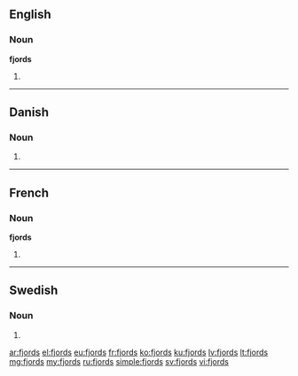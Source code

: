 ==English==

===Noun===
'''fjords'''

# {{plural of|fjord}}

----

==Danish==

===Noun===
{{head|da|noun form|g=c}}

# {{form of|genitive singular indefinite|fjord|lang=da}}

----

==French==

===Noun===
'''fjords''' {{m}}

# {{plural of|fjord|lang=fr}}

----

==Swedish==

===Noun===
{{head|sv|noun form}}

# {{sv-noun-form-indef-gen|fjord}}

[[ar:fjords]]
[[el:fjords]]
[[eu:fjords]]
[[fr:fjords]]
[[ko:fjords]]
[[ku:fjords]]
[[lv:fjords]]
[[lt:fjords]]
[[mg:fjords]]
[[my:fjords]]
[[ru:fjords]]
[[simple:fjords]]
[[sv:fjords]]
[[vi:fjords]]